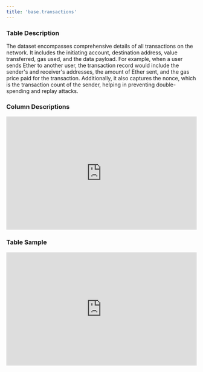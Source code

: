 ```yaml
---
title: 'base.transactions'
---
```


### Table Description
The dataset encompasses comprehensive details of all transactions on the network. It includes the initiating account, destination address, value transferred, gas used, and the data payload. For example, when a user sends Ether to another user, the transaction record would include the sender's and receiver's addresses, the amount of Ether sent, and the gas price paid for the transaction. Additionally, it also captures the nonce, which is the transaction count of the sender, helping in preventing double-spending and replay attacks.
### Column Descriptions

<div>
    <iframe
        src="http://127.0.0.1:3000/columns/base.transactions"
        width="100%"
        height="300px"
        frameBorder="0"
        scrolling="no"
    ></iframe>
</div>

### Table Sample

<div>
    <iframe
        src="http://127.0.0.1:3000/data/base.transactions"
        width="100%"
        height="300px"
        frameBorder="0"
        scrolling="no"
    ></iframe>
</div>
